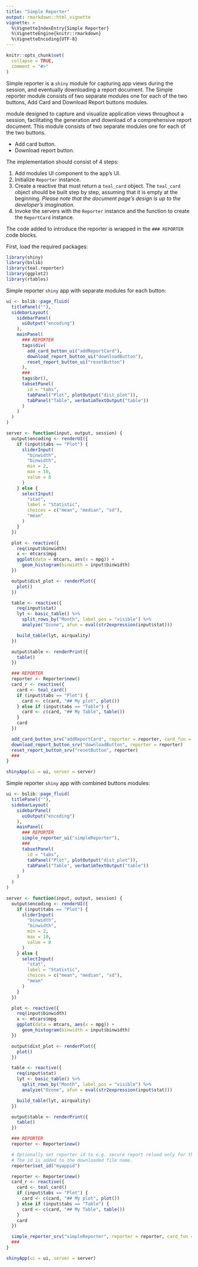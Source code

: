 ```yaml
---
title: "Simple Reporter"
output: rmarkdown::html_vignette
vignette: >
  %\VignetteIndexEntry{Simple Reporter}
  %\VignetteEngine{knitr::rmarkdown}
  %\VignetteEncoding{UTF-8}
---
```


```r
knitr::opts_chunk$set(
  collapse = TRUE,
  comment = "#>"
)
```

Simple reporter is a `shiny` module for capturing app views during the session, and eventually downloading
a report document. The Simple reporter module consists of two separate modules one for each of the two buttons,
Add Card and Download Report buttons modules.

module designed to capture and visualize application views throughout a session, facilitating the generation and download of a comprehensive report document. This module consists of two separate modules one for each of the two buttons.

- Add card button.
- Download report button.

The implementation should consist of 4 steps:

1. Add modules UI component to the app's UI.
2. Initialize `Reporter` instance.
3. Create a reactive that must return a `teal_card` object.
The `teal_card` object should be built step by step, assuming that it is empty at the beginning.
*Please note that the document page's design is up to the developer's imagination.*
4. Invoke the servers with the `Reporter` instance and the function to create the `ReportCard` instance.

The code added to introduce the reporter is wrapped in the `### REPORTER` code blocks.

First, load the required packages:

```r
library(shiny)
library(bslib)
library(teal.reporter)
library(ggplot2)
library(rtables)
```

Simple reporter `shiny` app with separate modules for each button:

```r
ui <- bslib::page_fluid(
  titlePanel(""),
  sidebarLayout(
    sidebarPanel(
      uiOutput("encoding")
    ),
    mainPanel(
      ### REPORTER
      tags$div(
        add_card_button_ui("addReportCard"),
        download_report_button_ui("downloadButton"),
        reset_report_button_ui("resetButton")
      ),
      ###
      tags$br(),
      tabsetPanel(
        id = "tabs",
        tabPanel("Plot", plotOutput("dist_plot")),
        tabPanel("Table", verbatimTextOutput("table"))
      )
    )
  )
)

server <- function(input, output, session) {
  output$encoding <- renderUI({
    if (input$tabs == "Plot") {
      sliderInput(
        "binwidth",
        "binwidth",
        min = 2,
        max = 10,
        value = 8
      )
    } else {
      selectInput(
        "stat",
        label = "Statistic",
        choices = c("mean", "median", "sd"),
        "mean"
      )
    }
  })

  plot <- reactive({
    req(input$binwidth)
    x <- mtcars$mpg
    ggplot(data = mtcars, aes(x = mpg)) +
      geom_histogram(binwidth = input$binwidth)
  })

  output$dist_plot <- renderPlot({
    plot()
  })

  table <- reactive({
    req(input$stat)
    lyt <- basic_table() %>%
      split_rows_by("Month", label_pos = "visible") %>%
      analyze("Ozone", afun = eval(str2expression(input$stat)))

    build_table(lyt, airquality)
  })

  output$table <- renderPrint({
    table()
  })

  ### REPORTER
  reporter <- Reporter$new()
  card_r <- reactive({
    card <- teal_card()
    if (input$tabs == "Plot") {
      card <- c(card, "## My plot", plot())
    } else if (input$tabs == "Table") {
      card <- c(card, "## My Table", table())
    }
    card
  })

  add_card_button_srv("addReportCard", reporter = reporter, card_fun = card_r)
  download_report_button_srv("downloadButton", reporter = reporter)
  reset_report_button_srv("resetButton", reporter)
  ###
}

shinyApp(ui = ui, server = server)
```

Simple reporter `shiny` app with combined buttons modules:

```r
ui <- bslib::page_fluid(
  titlePanel(""),
  sidebarLayout(
    sidebarPanel(
      uiOutput("encoding")
    ),
    mainPanel(
      ### REPORTER
      simple_reporter_ui("simpleReporter"),
      ###
      tabsetPanel(
        id = "tabs",
        tabPanel("Plot", plotOutput("dist_plot")),
        tabPanel("Table", verbatimTextOutput("table"))
      )
    )
  )
)

server <- function(input, output, session) {
  output$encoding <- renderUI({
    if (input$tabs == "Plot") {
      sliderInput(
        "binwidth",
        "binwidth",
        min = 2,
        max = 10,
        value = 8
      )
    } else {
      selectInput(
        "stat",
        label = "Statistic",
        choices = c("mean", "median", "sd"),
        "mean"
      )
    }
  })

  plot <- reactive({
    req(input$binwidth)
    x <- mtcars$mpg
    ggplot(data = mtcars, aes(x = mpg)) +
      geom_histogram(binwidth = input$binwidth)
  })

  output$dist_plot <- renderPlot({
    plot()
  })

  table <- reactive({
    req(input$stat)
    lyt <- basic_table() %>%
      split_rows_by("Month", label_pos = "visible") %>%
      analyze("Ozone", afun = eval(str2expression(input$stat)))

    build_table(lyt, airquality)
  })

  output$table <- renderPrint({
    table()
  })

  ### REPORTER
  reporter <- Reporter$new()

  # Optionally set reporter id to e.g. secure report reload only for the same app
  # The id is added to the downloaded file name.
  reporter$set_id("myappid")

  reporter <- Reporter$new()
  card_r <- reactive({
    card <- teal_card()
    if (input$tabs == "Plot") {
      card <- c(card, "## My plot", plot())
    } else if (input$tabs == "Table") {
      card <- c(card, "## My Table", table())
    }
    card
  })

  simple_reporter_srv("simpleReporter", reporter = reporter, card_fun = card_r)
  ###
}

shinyApp(ui = ui, server = server)
```
